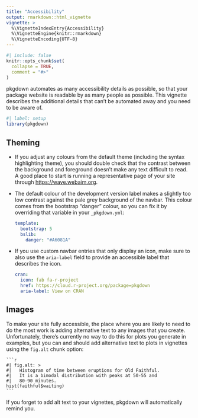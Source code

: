 ```yaml
---
title: "Accessibility"
output: rmarkdown::html_vignette
vignette: >
  %\VignetteIndexEntry{Accessibility}
  %\VignetteEngine{knitr::rmarkdown}
  %\VignetteEncoding{UTF-8}
---
```


```r
#| include: false
knitr::opts_chunk$set(
  collapse = TRUE,
  comment = "#>"
)
```

pkgdown automates as many accessibility details as possible, so that your package website is readable by as many people as possible. This vignette describes the additional details that can't be automated away and you need to be aware of.

```r
#| label: setup
library(pkgdown)
```

## Theming

* If you adjust any colours from the default theme (including the syntax highlighting theme), you should double check that the contrast between the background and foreground doesn't make any text difficult to read. A good place to start is running a representative page of your site through <https://wave.webaim.org>.

* The default colour of the development version label makes a slightly too low contrast against the pale grey background of the navbar. This colour comes from the bootstrap "danger" colour, so you can fix it by overriding that variable in your `_pkgdown.yml`:

    ```yaml
    template:
      bootstrap: 5
      bslib:
        danger: "#A6081A"
    ```

* If you use custom navbar entries that only display an icon, make sure to also use the `aria-label` field to provide an accessible label that describes the icon.

    ```yaml
    cran:
      icon: fab fa-r-project
      href: https://cloud.r-project.org/package=pkgdown
      aria-label: View on CRAN
    ```

## Images

To make your site fully accessible, the place where you are likely to need to do the most work is adding alternative text to any images that you create. Unfortunately, there's currently no way to do this for plots you generate in examples, but you can and should add alternative text to plots in vignettes using the `fig.alt` chunk option:

````verbatim
```r
#| fig.alt: >
#|   Histogram of time between eruptions for Old Faithful. 
#|   It is a bimodal distribution with peaks at 50-55 and 
#|   80-90 minutes.
hist(faithful$waiting)
```
````

If you forget to add alt text to your vignettes, pkgdown will automatically remind you.
